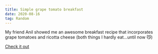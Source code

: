 ```yaml
---
title: Simple grape tomato breakfast
date: 2020-08-16
tag: Random
---
```


My friend Anil showed me an awesome breakfast recipe that incorporates grape
tomatoes and ricotta cheese (both things I hardly eat...until now 😼)

[Check it out](https://youtu.be/4arNJoJ98Og)

